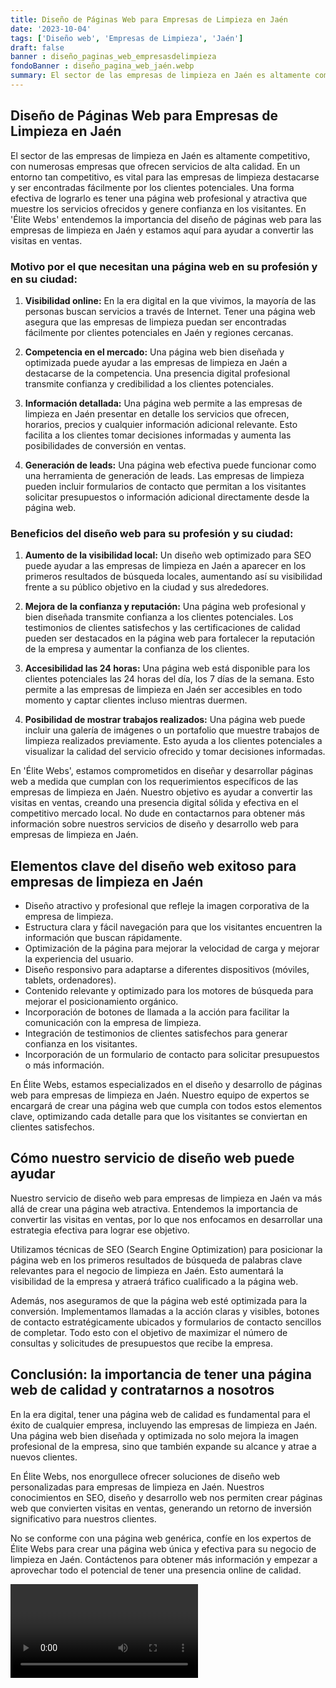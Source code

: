 ```yaml
---
title: Diseño de Páginas Web para Empresas de Limpieza en Jaén
date: '2023-10-04'
tags: ['Diseño web', 'Empresas de Limpieza', 'Jaén']
draft: false
banner : diseño_paginas_web_empresasdelimpieza
fondoBanner : diseño_pagina_web_jaén.webp
summary: El sector de las empresas de limpieza en Jaén es altamente competitivo, con numerosas empresas que ofrecen servicios de alta calidad. En un entorno tan competitivo, es vital para las empresas de limpieza destacarse y ser encontradas fácilmente por los clientes potenciales. Una forma efectiva de lograrlo es tener una página web profesional y atractiva que muestre los servicios ofrecidos y genere confianza en los visitantes. En 'Élite Webs' entendemos la importancia del diseño de páginas web para las empresas de limpieza en Jaén y estamos aquí para ayudar a convertir las visitas en ventas.
---
```


## Diseño de Páginas Web para Empresas de Limpieza en Jaén

El sector de las empresas de limpieza en Jaén es altamente competitivo, con numerosas empresas que ofrecen servicios de alta calidad. En un entorno tan competitivo, es vital para las empresas de limpieza destacarse y ser encontradas fácilmente por los clientes potenciales. Una forma efectiva de lograrlo es tener una página web profesional y atractiva que muestre los servicios ofrecidos y genere confianza en los visitantes. En 'Élite Webs' entendemos la importancia del diseño de páginas web para las empresas de limpieza en Jaén y estamos aquí para ayudar a convertir las visitas en ventas.

### Motivo por el que necesitan una página web en su profesión y en su ciudad:

1. **Visibilidad online:** En la era digital en la que vivimos, la mayoría de las personas buscan servicios a través de Internet. Tener una página web asegura que las empresas de limpieza puedan ser encontradas fácilmente por clientes potenciales en Jaén y regiones cercanas.

2. **Competencia en el mercado:** Una página web bien diseñada y optimizada puede ayudar a las empresas de limpieza en Jaén a destacarse de la competencia. Una presencia digital profesional transmite confianza y credibilidad a los clientes potenciales.

3. **Información detallada:** Una página web permite a las empresas de limpieza en Jaén presentar en detalle los servicios que ofrecen, horarios, precios y cualquier información adicional relevante. Esto facilita a los clientes tomar decisiones informadas y aumenta las posibilidades de conversión en ventas.

4. **Generación de leads:** Una página web efectiva puede funcionar como una herramienta de generación de leads. Las empresas de limpieza pueden incluir formularios de contacto que permitan a los visitantes solicitar presupuestos o información adicional directamente desde la página web.

### Beneficios del diseño web para su profesión y su ciudad:

1. **Aumento de la visibilidad local:** Un diseño web optimizado para SEO puede ayudar a las empresas de limpieza en Jaén a aparecer en los primeros resultados de búsqueda locales, aumentando así su visibilidad frente a su público objetivo en la ciudad y sus alrededores.

2. **Mejora de la confianza y reputación:** Una página web profesional y bien diseñada transmite confianza a los clientes potenciales. Los testimonios de clientes satisfechos y las certificaciones de calidad pueden ser destacados en la página web para fortalecer la reputación de la empresa y aumentar la confianza de los clientes.

3. **Accesibilidad las 24 horas:** Una página web está disponible para los clientes potenciales las 24 horas del día, los 7 días de la semana. Esto permite a las empresas de limpieza en Jaén ser accesibles en todo momento y captar clientes incluso mientras duermen.

4. **Posibilidad de mostrar trabajos realizados:** Una página web puede incluir una galería de imágenes o un portafolio que muestre trabajos de limpieza realizados previamente. Esto ayuda a los clientes potenciales a visualizar la calidad del servicio ofrecido y tomar decisiones informadas.

En 'Élite Webs', estamos comprometidos en diseñar y desarrollar páginas web a medida que cumplan con los requerimientos específicos de las empresas de limpieza en Jaén. Nuestro objetivo es ayudar a convertir las visitas en ventas, creando una presencia digital sólida y efectiva en el competitivo mercado local. No dude en contactarnos para obtener más información sobre nuestros servicios de diseño y desarrollo web para empresas de limpieza en Jaén.

<GifSeo />

<Cta />

## Elementos clave del diseño web exitoso para empresas de limpieza en Jaén

- Diseño atractivo y profesional que refleje la imagen corporativa de la empresa de limpieza.
- Estructura clara y fácil navegación para que los visitantes encuentren la información que buscan rápidamente.
- Optimización de la página para mejorar la velocidad de carga y mejorar la experiencia del usuario.
- Diseño responsivo para adaptarse a diferentes dispositivos (móviles, tablets, ordenadores).
- Contenido relevante y optimizado para los motores de búsqueda para mejorar el posicionamiento orgánico.
- Incorporación de botones de llamada a la acción para facilitar la comunicación con la empresa de limpieza.
- Integración de testimonios de clientes satisfechos para generar confianza en los visitantes.
- Incorporación de un formulario de contacto para solicitar presupuestos o más información.

En Élite Webs, estamos especializados en el diseño y desarrollo de páginas web para empresas de limpieza en Jaén. Nuestro equipo de expertos se encargará de crear una página web que cumpla con todos estos elementos clave, optimizando cada detalle para que los visitantes se conviertan en clientes satisfechos.

## Cómo nuestro servicio de diseño web puede ayudar

Nuestro servicio de diseño web para empresas de limpieza en Jaén va más allá de crear una página web atractiva. Entendemos la importancia de convertir las visitas en ventas, por lo que nos enfocamos en desarrollar una estrategia efectiva para lograr ese objetivo.

Utilizamos técnicas de SEO (Search Engine Optimization) para posicionar la página web en los primeros resultados de búsqueda de palabras clave relevantes para el negocio de limpieza en Jaén. Esto aumentará la visibilidad de la empresa y atraerá tráfico cualificado a la página web.

Además, nos aseguramos de que la página web esté optimizada para la conversión. Implementamos llamadas a la acción claras y visibles, botones de contacto estratégicamente ubicados y formularios de contacto sencillos de completar. Todo esto con el objetivo de maximizar el número de consultas y solicitudes de presupuestos que recibe la empresa.

## Conclusión: la importancia de tener una página web de calidad y contratarnos a nosotros

En la era digital, tener una página web de calidad es fundamental para el éxito de cualquier empresa, incluyendo las empresas de limpieza en Jaén. Una página web bien diseñada y optimizada no solo mejora la imagen profesional de la empresa, sino que también expande su alcance y atrae a nuevos clientes.

En Élite Webs, nos enorgullece ofrecer soluciones de diseño web personalizadas para empresas de limpieza en Jaén. Nuestros conocimientos en SEO, diseño y desarrollo web nos permiten crear páginas web que convierten visitas en ventas, generando un retorno de inversión significativo para nuestros clientes.

No se conforme con una página web genérica, confíe en los expertos de Élite Webs para crear una página web única y efectiva para su negocio de limpieza en Jaén. Contáctenos para obtener más información y empezar a aprovechar todo el potencial de tener una presencia online de calidad.

<Video />

<CtaBot job='Empresas de Limpieza' city='Jaén'/>

<Gmaps query='Jaén+españa+maps' />